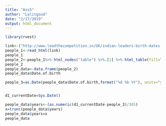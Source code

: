 ```yaml
---
title: "Ass5"
author: "Lalitgoud"
date: "2/17/2019"
output: html_document
---
```


```r

library(rvest)

link<-("http://www.leadthecompetition.in/GK/indian-leaders-birth-dates-and-memorials.html")
people_1<-read_html(link)
people_1
people_2<-people_1%>% html_nodes("table") %>%.[1] %>% html_table(fill=TRUE)
people_2
people_data<-data.frame(people_2)
people_data$Date.of.birth

people_3=as.Date(people_data$Date.of.birth,format("%d %b %Y"), units="years")


d1_currentDate=Sys.Date()

people_data$years<-(as.numeric(d1_currentDate-people_3)/365)
x=trunc(people_data$years)
people_data$years=x
people_data



```



